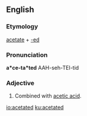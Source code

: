==English==

===Etymology===
[[acetate]] + [[-ed]]

===Pronunciation===
'''a*ce-ta*ted'''
AAH-seh-TEI-tid

===Adjective===
{{en-adj|-}}

# {{context|chemistry|lang=en}} Combined with [[acetic acid]].

[[io:acetated]]
[[ku:acetated]]